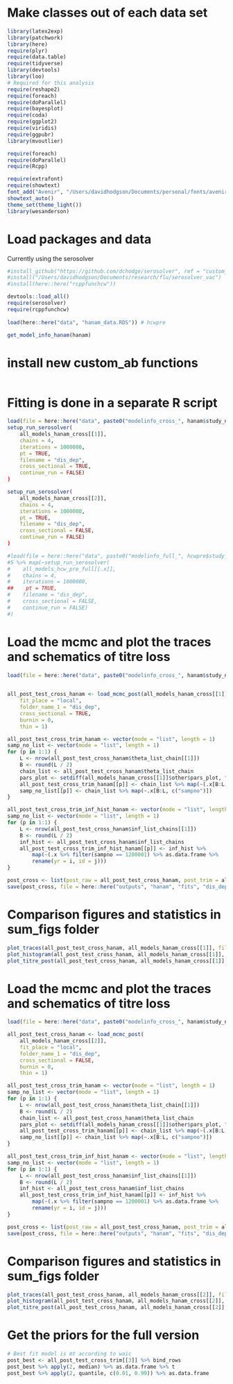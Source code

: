 
# Make classes out of each data set
```r

library(latex2exp)
library(patchwork)
library(here)
require(plyr)
require(data.table)
require(tidyverse)
library(devtools)
library(loo)
# Required for this analysis
require(reshape2)
require(foreach)
require(doParallel)
require(bayesplot)
require(coda)
require(ggplot2)
require(viridis)
require(ggpubr)
library(mvoutlier)

require(foreach)
require(doParallel)
require(Rcpp)

require(extrafont)
require(showtext)
font_add("Avenir", "/Users/davidhodgson/Documents/personal/fonts/avenir_ff/AvenirLTStd-Book.otf")  
showtext_auto()
theme_set(theme_light())
library(wesanderson)

```

# Load packages and data
Currently using the serosolver 
```r


#install_github("https://github.com/dchodge/serosolver", ref = "custom_ab")
#install("/Users/davidhodgson/Documents/research/flu/serosolver_vac")
#install(here::here("rcppfunchcw"))

devtools::load_all()
require(serosolver)
require(rcppfunchcw)
 
load(here::here("data", "hanam_data.RDS")) # hcwpre

get_model_info_hanam(hanam)

````

# install new custom_ab functions
```r


```

# Fitting is done in a separate R script
```r


load(file = here::here("data", paste0("modelinfo_cross_", hanam$study_name_short, ".RDS"))) #all_models_hcw_pre_cross
setup_run_serosolver(
    all_models_hanam_cross[[1]],
    chains = 4,
    iterations = 1000000,
    pt = TRUE,
    filename = "dis_dep",
    cross_sectional = TRUE,
    continue_run = FALSE)
)

setup_run_serosolver(
    all_models_hanam_cross[[2]],
    chains = 4,
    iterations = 1000000,
    pt = TRUE,
    filename = "dis_dep",
    cross_sectional = FALSE,
    continue_run = FALSE)
)

#load(file = here::here("data", paste0("modelinfo_full_", hcwpre$study_name_short, ".RDS"))) #all_models_hcw_pre_full
#5 %>% map(~setup_run_serosolver(
#    all_models_hcw_pre_full[[.x]],
#    chains = 4,
#    iterations = 1000000,
##    pt = TRUE,
#    filename = "dis_dep",
#    cross_sectional = FALSE,
#    continue_run = FALSE)
#)

```


# Load the mcmc and plot the traces and schematics of titre loss
```r

load(file = here::here("data", paste0("modelinfo_cross_", hanam$study_name_short, ".RDS"))) #all_models_hcw_pre_cross

    
all_post_test_cross_hanam <- load_mcmc_post(all_models_hanam_cross[[1]],
    fit_place = "local",
    folder_name_1 = "dis_dep",
    cross_sectional = TRUE,
    burnin = 0,
    thin = 1)

all_post_test_cross_trim_hanam <- vector(mode = "list", length = 1)
samp_no_list <- vector(mode = "list", length = 1)
for (p in 1:1) { 
    L <- nrow(all_post_test_cross_hanam$theta_list_chain[[1]])
    B <- round(L / 2)
    chain_list <- all_post_test_cross_hanam$theta_list_chain
    pars_plot <- setdiff(all_models_hanam_cross[[1]]$other$pars_plot, "tau_vac" )
    all_post_test_cross_trim_hanam[[p]] <- chain_list %>% map(~(.x[B:L, pars_plot] %>% as.data.frame))
    samp_no_list[[p]] <- chain_list %>% map(~.x[B:L, c("sampno")])
}

all_post_test_cross_trim_inf_hist_hanam <- vector(mode = "list", length = 1)
samp_no_list <- vector(mode = "list", length = 1)
for (p in 1:1) { 
    L <- nrow(all_post_test_cross_hanam$inf_list_chains[[1]])
    B <- round(L / 2)
    inf_hist <- all_post_test_cross_hanam$inf_list_chains
    all_post_test_cross_trim_inf_hist_hanam[[p]] <- inf_hist %>%
        map(~(.x %>% filter(sampno == 1200001) %>% as.data.frame %>%
        rename(yr = i, id = j)))
}

post_cross <- list(post_raw = all_post_test_cross_hanam, post_trim = all_post_test_cross_trim_hanam, inf_hist_trim = all_post_test_cross_trim_inf_hist_hanam)
save(post_cross, file = here::here("outputs", "hanam", "fits", "dis_dep", "cross_sec", "trimmed_post_cross.Rdata"))

```


# Comparison figures and statistics in sum_figs folder

```r

plot_traces(all_post_test_cross_hanam, all_models_hanam_cross[[1]], file = "dis_dep/cross_sec")
plot_histogram(all_post_test_cross_hanam, all_models_hanam_cross[[1]], file = "dis_dep/cross_sec")
plot_titre_post(all_post_test_cross_hanam, all_models_hanam_cross[[1]], file = "dis_dep/cross_sec")


```



# Load the mcmc and plot the traces and schematics of titre loss
```r

load(file = here::here("data", paste0("modelinfo_cross_", hanam$study_name_short, ".RDS"))) #all_models_hcw_pre_cross

all_post_test_cross_hanam <- load_mcmc_post(
    all_models_hanam_cross[[2]],
    fit_place = "local",
    folder_name_1 = "dis_dep",
    cross_sectional = FALSE,
    burnin = 0,
    thin = 1)

all_post_test_cross_trim_hanam <- vector(mode = "list", length = 1)
samp_no_list <- vector(mode = "list", length = 1)
for (p in 1:1) { 
    L <- nrow(all_post_test_cross_hanam$theta_list_chain[[1]])
    B <- round(L / 2)
    chain_list <- all_post_test_cross_hanam$theta_list_chain
    pars_plot <- setdiff(all_models_hanam_cross[[1]]$other$pars_plot, "tau_vac" )
    all_post_test_cross_trim_hanam[[p]] <- chain_list %>% map(~(.x[B:L, pars_plot] %>% as.data.frame))
    samp_no_list[[p]] <- chain_list %>% map(~.x[B:L, c("sampno")])
}

all_post_test_cross_trim_inf_hist_hanam <- vector(mode = "list", length = 1)
samp_no_list <- vector(mode = "list", length = 1)
for (p in 1:1) { 
    L <- nrow(all_post_test_cross_hanam$inf_list_chains[[1]])
    B <- round(L / 2)
    inf_hist <- all_post_test_cross_hanam$inf_list_chains
    all_post_test_cross_trim_inf_hist_hanam[[p]] <- inf_hist %>%
        map(~(.x %>% filter(sampno == 1200001) %>% as.data.frame %>%
        rename(yr = i, id = j)))
}

post_cross <- list(post_raw = all_post_test_cross_hanam, post_trim = all_post_test_cross_trim_hanam, inf_hist_trim = all_post_test_cross_trim_inf_hist_hanam)
save(post_cross, file = here::here("outputs", "hanam", "fits", "dis_dep", "full", "trimmed_post_full.Rdata"))

```


# Comparison figures and statistics in sum_figs folder

```r

plot_traces(all_post_test_cross_hanam, all_models_hanam_cross[[2]], file = "dis_dep/full")
plot_histogram(all_post_test_cross_hanam, all_models_hanam_cross[[2]], file = "dis_dep/full")
plot_titre_post(all_post_test_cross_hanam, all_models_hanam_cross[[2]], file = "dis_dep/full")

```


# Get the priors for the full version

```r

# Best fit model is mt according to waic
post_best <- all_post_test_cross_trim[[3]] %>% bind_rows
post_best %>% apply(2, median) %>% as.data.frame %>% t
post_best %>% apply(2, quantile, c(0.01, 0.99)) %>% as.data.frame

```
